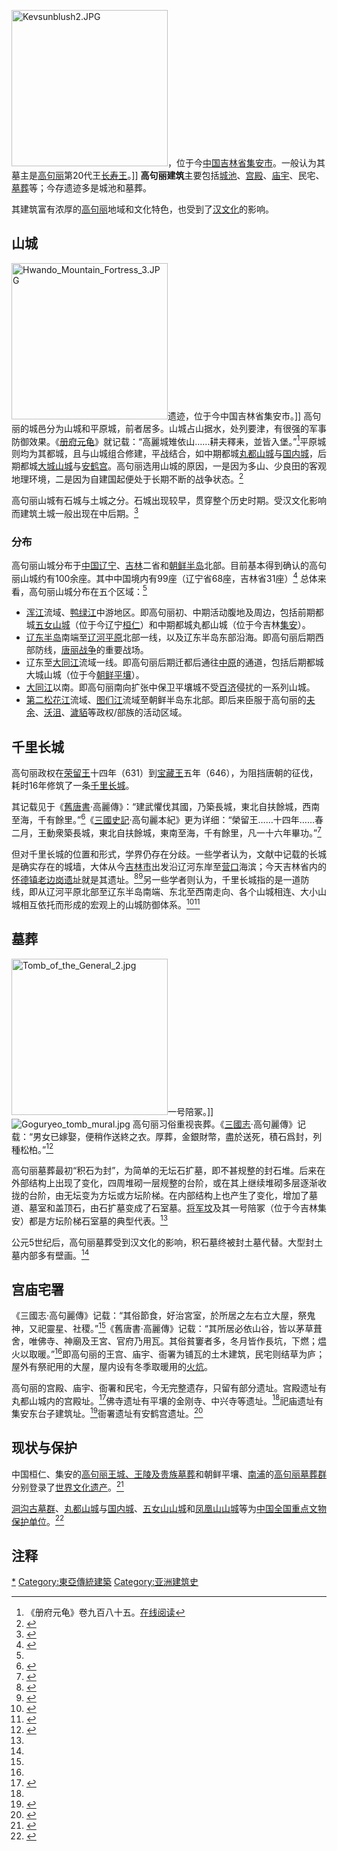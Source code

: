 [[File:Kevsunblush2.JPG|250px]]，位于今[[中国|中国]][[吉林省|吉林省]][[集安市|集安市]]。一般认为其墓主是[[高句丽|高句丽]]第20代王[[长寿王|长寿王]]。]]
'''高句丽建筑'''主要包括[[城池|城池]]、[[宫殿|宫殿]]、[[庙宇|庙宇]]、民宅、[[墓葬|墓葬]]等；今存遗迹多是城池和墓葬。

其建筑富有浓厚的[[高句丽|高句丽]]地域和文化特色，也受到了[[汉文化|汉文化]]的影响。

==山城==
[[File:Hwando_Mountain_Fortress_3.JPG|250px]]遗迹，位于今中国吉林省集安市。]]
高句丽的城邑分为山城和平原城，前者居多。山城占山据水，处列要津，有很强的军事防御效果。《[[册府元龟|册府元龟]]》就记载：“高麗城雉依山……耕夫釋耒，並皆入堡。”<ref>《册府元龟》卷九百八十五。[http://ctext.org/wiki.pl?if=gb&chapter=597360 在线阅读]</ref>平原城则均为其都城，且与山城组合修建，平战结合，如中期都城[[丸都山城|丸都山城]]与[[国内城|国内城]]，后期都城[[大城山城|大城山城]]与[[安鹤宫|安鹤宫]]。高句丽选用山城的原因，一是因为多山、少良田的客观地理环境，二是因为自建国起便处于长期不断的战争状态。<ref>{{Citation |author=张志立|chapter=高句丽风俗研究|year=1990|title=东北亚历史与文化: 庆祝孙进己先生六十诞辰文集|pages=224-285|publisher=辽沈书社|place=沈阳|publication-date=1991|ISBN=7-80507-096-2}}</ref>

高句丽山城有石城与土城之分。石城出现较早，贯穿整个历史时期。受汉文化影响而建筑土城一般出现在中后期。<ref name=History>{{cite book |author=孙玉良、孙文范主编|year=2008|title=简明高句丽史|publisher=吉林人民出版社|location=长春|ISBN=9787206058011}}</ref>{{rp|130、241}}
===分布===
高句丽山城分布于[[中国|中国]][[辽宁|辽宁]]、[[吉林|吉林]]二省和[[朝鲜半岛|朝鲜半岛]]北部。目前基本得到确认的高句丽山城约有100余座。其中中国境内有99座（辽宁省68座，吉林省31座）<ref>{{cite book|author=魏存成|year=2002|title=高句丽遗迹|url=https://archive.org/details/gaogouliyiji0000weic|publisher=文物出版社|location=北京|ISBN=9787501013081}}</ref>{{rp|70-97}}
总体来看，高句丽山城分布在五个区域：<ref name=History/>{{rp|239-240}}
*[[浑江|浑江]]流域、[[鸭绿江|鸭绿江]]中游地区。即高句丽初、中期活动腹地及周边，包括前期都城[[五女山城|五女山城]]（位于今辽宁[[桓仁|桓仁]]）和中期都城丸都山城（位于今吉林[[集安|集安]]）。
*[[辽东半岛|辽东半岛]]南端至[[辽河平原|辽河平原]]北部一线，以及辽东半岛东部沿海。即高句丽后期西部防线，[[唐丽战争|唐丽战争]]的重要战场。
*辽东至[[大同江|大同江]]流域一线。即高句丽后期迁都后通往[[中原|中原]]的通道，包括后期都城大城山城（位于今[[朝鲜|朝鲜]][[平壤|平壤]]）。
*[[大同江|大同江]]以南。即高句丽南向扩张中保卫平壤城不受[[百济|百济]]侵扰的一系列山城。
*[[第二松花江|第二松花江]]流域、[[图们江|图们江]]流域至朝鲜半岛东北部。即后来臣服于高句丽的[[夫余|夫余]]、[[沃沮|沃沮]]、[[濊貊|濊貊]]等政权/部族的活动区域。

==千里长城==
高句丽政权在[[荣留王|荣留王]]十四年（631）到[[宝藏王|宝藏王]]五年（646），为阻挡唐朝的征伐，耗时16年修筑了一条[[千里长城|千里长城]]。

其记载见于《[[舊唐書|舊唐書]]·高麗傳》：“建武懼伐其國，乃築長城，東北自扶餘城，西南至海，千有餘里。”<ref name=JTS>{{cite wikisource|舊唐書/卷199上}}</ref>《[[三國史記|三國史記]]·高句麗本紀》更为详细：“榮留王……十四年……春二月，王動衆築長城，東北自扶餘城，東南至海，千有餘里，凡一十六年畢功。”<ref>{{cite wikisource|三國史記/卷20}}</ref>

但对千里长城的位置和形式，学界仍存在分歧。一些学者认为，文献中记载的长城是确实存在的城墙，大体从今[[吉林市|吉林市]]出发沿辽河东岸至[[营口|营口]]海滨；今天吉林省内的[[怀德镇老边岗遗址|怀德镇老边岗遗址]]就是其遗址。<ref>{{cite journal zh|author=李健才|year=1991|title=唐代高丽长城和扶余城|journal=民族研究|issue=4|pages=49-55}}</ref><ref>{{cite journal zh|author=李健才|year=2000|title=再论唐代高丽的扶余城和千里长城|journal=北方文物|issue=1|pages=27-29}}</ref>另一些学者则认为，千里长城指的是一道防线，即从辽河平原北部至辽东半岛南端、东北至西南走向、各个山城相连、大小山城相互依托而形成的宏观上的山城防御体系。<ref>{{Citation |author=陈大为|chapter=辽宁高句丽山城初探|year=1985|title=中国考古学会第五次年会论文集|publisher=文物出版社|place=北京|publication-date=1988|ISBN=9787501000159}}</ref><ref>{{cite journal zh|author=陈大为|year=1995|title=辽宁高句丽山城再探|journal=北方文物|issue=3|pages=55-63}}</ref>

==墓葬==
[[File:Tomb_of_the_General_2.jpg|250px]]一号陪冢。]]
[[File:Goguryeo_tomb_mural.jpg|thumb]]
高句丽习俗重视丧葬。《[[三國志|三國志]]·高句麗傳》记载：“男女已嫁娶，便稍作送終之衣。厚葬，金銀財幣，盡於送死，積石爲封，列種松柏。”<ref name=SGZ>{{cite wikisource|三國志/卷30}}</ref>

高句丽墓葬最初“积石为封”，为简单的无坛石扩墓，即不甚规整的封石堆。后来在外部结构上出现了变化，四周堆砌一层规整的台阶，或在其上继续堆砌多层逐渐收拢的台阶，由无坛变为方坛或方坛阶梯。在内部结构上也产生了变化，增加了墓道、墓室和盖顶石，由石扩墓变成了石室墓。[[将军坟|将军坟]]及其一号陪冢（位于今吉林集安）都是方坛阶梯石室墓的典型代表。<ref name=History/>{{rp|244-245}}

公元5世纪后，高句丽墓葬受到汉文化的影响，积石墓终被封土墓代替。大型封土墓内部多有壁画。<ref name=History/>{{rp|245、247}}

==宫庙宅署==
《三國志·高句麗傳》记载：“其俗節食，好治宮室，於所居之左右立大屋，祭鬼神，又祀靈星、社稷。”<ref name=SGZ/>《舊唐書·高麗傳》记载：“其所居必依山谷，皆以茅草葺舍，唯佛寺、神廟及王宮、官府乃用瓦。其俗貧窶者多，冬月皆作長坑，下燃；煴火以取暖。”<ref name=JTS/>即高句丽的王宫、庙宇、衙署为铺瓦的土木建筑，民宅则结草为庐；屋外有祭祀用的大屋，屋内设有冬季取暖用的[[火炕|火炕]]。

高句丽的宫殿、庙宇、衙署和民宅，今无完整遗存，只留有部分遗址。宫殿遗址有丸都山城内的宫殿址。<ref>{{cite book |author=吉林省文物考古研究所、集安市博物馆 编著|year=2004|title=丸都山城：2001-2003年集安丸都山城调查试掘报告|publisher=文物出版社|location=北京|ISBN=9787501016174}}</ref>{{rp|241}}佛寺遗址有平壤的金刚寺、中兴寺等遗址。<ref name=History/>{{rp|248}}祀庙遗址有集安东台子建筑址。<ref>{{Citation |author=方起东|chapter=集安东台子高句丽建筑遗址的性质和年代|year=1979|title=东北考古与历史|pages=85-88|publisher=文物出版社|place=北京|publication-date=1982}}</ref>衙署遗址有安鹤宫遗址。<ref>{{cite book |author= 呂南哲 金洪圭|year=1982|title=高句麗の文化|publisher=同朋舎|location=京都|ISBN=9784810402612}}</ref>

==现状与保护==
中国桓仁、集安的[[高句丽王城、王陵及贵族墓葬|高句丽王城、王陵及贵族墓葬]]和朝鲜平壤、[[南浦|南浦]]的[[高句丽墓葬群|高句丽墓葬群]]分别登录了[[世界文化遗产|世界文化遗产]]。<ref>{{Cite web |url=http://whc.unesco.org/en/list/ |title=联合国教科文组织世界遗产列表 |accessdate=2015-04-17 |archive-date=2015-11-01 |archive-url=https://web.archive.org/web/20151101002905/http://whc.unesco.org/en/list/ |dead-url=no }}</ref>

[[洞沟古墓群|洞沟古墓群]]、[[丸都山城|丸都山城]]与[[国内城|国内城]]、[[五女山山城|五女山山城]]和[[凤凰山山城|凤凰山山城]]等为[[中国全国重点文物保护单位|中国全国重点文物保护单位]]。<ref>{{Cite web |url=http://www.ncha.gov.cn/col/col1644/index.html |title=国家文物局全国重点文物保护单位名单 |access-date=2015-04-17 |archive-url=https://web.archive.org/web/20141008014045/http://www.sach.gov.cn/col/col1644/index.html |archive-date=2014-10-08 |dead-url=yes }}</ref>

==注释==
{{portal box|中国文化遗产|朝鮮半島|建築}}
{{Reflist|2}}

[[Category:高句麗建築|*]]
[[Category:東亞傳統建築|Category:東亞傳統建築]]
[[Category:亚洲建筑史|Category:亚洲建筑史]]